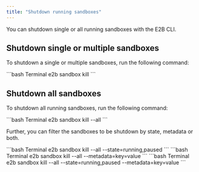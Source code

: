 ---
title: "Shutdown running sandboxes"
---

You can shutdown single or all running sandboxes with the E2B CLI.

## Shutdown single or multiple sandboxes

To shutdown a single or multiple sandboxes, run the following command:

<CodeGroup>
```bash Terminal
e2b sandbox kill <sandbox-id1> <sandbox-id2> <sandbox-id3>
```
</CodeGroup>

## Shutdown all sandboxes

To shutdown all running sandboxes, run the following command:

<CodeGroup>
```bash Terminal
e2b sandbox kill --all
```
</CodeGroup>

Further, you can filter the sandboxes to be shutdown by state, metadata or both.

<CodeGroup>
```bash Terminal
e2b sandbox kill --all --state=running,paused
```
</CodeGroup>

<CodeGroup>
```bash Terminal
e2b sandbox kill --all --metadata=key=value
```
</CodeGroup>

<CodeGroup>
```bash Terminal
e2b sandbox kill --all --state=running,paused --metadata=key=value
```
</CodeGroup>
